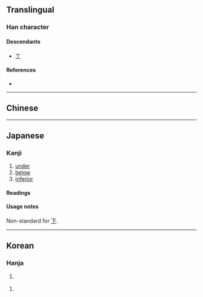 {{also|下|ㄒ}}
{{character info}}
{{character info|𝍳}}
<!-- may be replaced by zh-forms -->
==Translingual==

===Han character===
{{Han char|rn=1|rad=一|as=01|sn=2|four=10200|canj=ML,XML|ids=⿱一丨}}

====Descendants====
* [[ㄒ]]

====References====
* {{Han ref|kx=0076.020|dkj=00008|dj=0137.030|hdz=10002.040|uh=4E05|ud=19973}}

----

==Chinese==
{{zh-see|下|v}}

----

==Japanese==

===Kanji===
{{ja-kanji|grade=uc|rs=一01}}

# [[under]]
# [[below]]
# [[inferior]]

====Readings====
{{ja-readings
|goon=げ
|kanon=か
|kun=しも-, した-, もと-
}}

====Usage notes====
Non-standard for [[下]].

----

==Korean==

===Hanja===
{{ko-hanja|아래|하}}

# {{lb|ko|only used in compounds}} {{hanja form of|하|[[below]]; [[bottom]]; [[lower]]; [[underneath]]}}

# {{lb|ko|Variant of 下}}